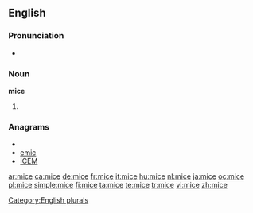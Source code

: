 ==English==

===Pronunciation===
*{{rhymes|aɪs}}

===Noun===
'''mice'''

# {{irregular plural of|[[mouse]]}}

===Anagrams===
* {{alphagram|ceim}}
* [[emic#English|emic]]
* [[ICEM#English|ICEM]]

[[Category:English plurals]]

[[ar:mice]]
[[ca:mice]]
[[de:mice]]
[[fr:mice]]
[[it:mice]]
[[hu:mice]]
[[nl:mice]]
[[ja:mice]]
[[oc:mice]]
[[pl:mice]]
[[simple:mice]]
[[fi:mice]]
[[ta:mice]]
[[te:mice]]
[[tr:mice]]
[[vi:mice]]
[[zh:mice]]